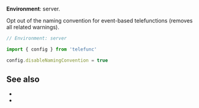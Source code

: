 
**Environment**: server.

Opt out of the <Link href="/event-based#naming-convention">naming convention for event-based telefunctions</Link> (removes all related warnings).

```js
// Environment: server

import { config } from 'telefunc'

config.disableNamingConvention = true
```

<EventBasedRecommendation />

<ConfigWhereServer />


## See also

- <Link href="/event-based" />
- <Link href="/event-based#opt-out" />
